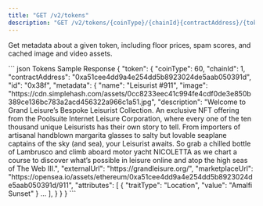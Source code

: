 ```yaml
---
title: "GET /v2/tokens"
description: "GET /v2/tokens/{coinType}/{chainId}{contractAddress}/{tokenId}"
---
```


Get metadata about a given token, including floor prices, spam scores, and cached image and video assets. 

<ResponseExample>
``` json Tokens Sample Response
{
  "token": {
    "coinType": 60,
    "chainId": 1,
    "contractAddress": "0xa51cee4dd9a4e254dd5b8923024de5aab050391d",
    "id": "0x38f",
    "metadata": {
      "name": "Leisurist #911",
      "image": "https://cdn.simplehash.com/assets/0cc8233eec41c994fe4cdf0de3e850b389ce136bc783a2acd456322a966c1a51.jpg",
      "description": "Welcome to Grand Leisure’s Bespoke Leisurist Collection. An exclusive NFT offering from the Poolsuite Internet Leisure Corporation, where every one of the ten thousand unique Leisurists has their own story to tell. From importers of artisanal handblown margarita glasses to salty but lovable seaplane captains of the sky (and sea), your Leisurist awaits. So grab a chilled bottle of Lambrusco and climb aboard motor yacht NICOLETTA as we chart a course to discover what’s possible in leisure online and atop the high seas of The Web III.",
      "externalUrl": "https://grandleisure.org/",
      "marketplaceUrl": "https://opensea.io/assets/ethereum/0xa51cee4dd9a4e254dd5b8923024de5aab050391d/911",
      "attributes": [
        {
          "traitType": "Location",
          "value": "Amalfi Sunset"
        }
        ...
      ],
    }
  }
}
```
</ResponseExample>


